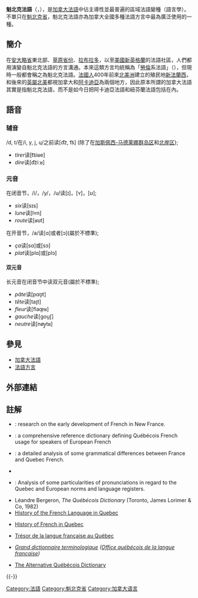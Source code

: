 {{IPA_notice}} 
{{Infobox Language
|name=魁北克法语
|nativename= Français québécois
|familycolor=印欧语系
|pronunciation=
|states={{加拿大}}
|region={{flag|Quebec}}
|speakers=
|fam1=[[印欧语系|印欧语系]]
|fam2=[[意大利语族|意大利语族]]
|fam3=[[罗曼语族|罗曼语族]]
|fam4=[[意大利-西罗曼语支|意大利-西罗曼语支]]
|fam5=西罗曼语支
|fam6=<span style="font-size:smaller;">高卢-伊利比语支</span>
|fam7=<span style="font-size:smaller;">[[高卢-罗曼语支|高卢-罗曼语支]]</span>
|fam8=<span style="font-size:smaller;">高卢-雷蒂亚语支</span>
|fam9=[[奥依语|奥依语]]
|fam10=[[法语|法语]]
|nation=
|agency=
|iso1=
|map=}}

'''魁北克法語'''（{{lang-fr|français québécois, français du Québec}}，{{lang-en|Quebec French, Québécois French}}），是[[加拿大法語|加拿大法語]]中佔主導性並最普遍的區域法語變種（語言學）。不單只在[[魁北克省|魁北克省]]，魁北克法語亦為加拿大全國多種法語方言中最為廣泛使用的一種。

==簡介==
在[[安大略省|安大略省]]東北部、[[草原三省|草原省份]]、[[拉布拉多|拉布拉多]]，以至[[美國|美國]][[新英格蘭|新英格蘭]]的法語社區，人們都用演變自魁北克法語的方言溝通。本來這類方言均統稱為「[[勞倫大陸|勞倫]]系法語」（{{lang|fr|français laurentien}}），但現時一般都會稱之為魁北克法語。[[法國人|法國人]]400年前來[[北美洲|北美洲]]建立的殖民地[[新法蘭西|新法蘭西]]，和後來的[[英屬北美|英屬北美]]都視加拿大和[[阿卡迪亞_(加拿大)|阿卡迪亞]]為兩個地方，因此原本所謂的加拿大法語其實是指魁北克法語，而不是如今日把阿卡迪亞法語和紐芬蘭法語包括在內。

== 語音 ==
=== 辅音 ===
/d, t/在/i, y, j, ɥ/之前读[d͡z, t͡s] (除了在[[加斯佩西-马德莱娜群岛区|加斯佩西-马德莱娜群岛区]]和[[北岸区_(魁北克省)|北岸区]]);
* ''tirer''读[t͡siʁe]
* ''dire''读[d͡ziːʁ]

=== 元音 ===
在闭音节，/i/，/y/，/u/读[ɪ]，[ʏ]，[ʊ];
* ''six''读[sɪs]
* ''lune''读[lʏn]
* ''route''读[ʁʊt]

在开音节，/a/读[ɑ]或者[ɔ](屬於不標準);
* ''ça''读[sɑ]或[sɔ]
* ''plat''读[plɑ]或[plɔ]

==== 双元音 ====
长元音在闭音节中读双元音(屬於不標準);
* ''pâte''读[pɑʊ̯t]
* ''tête''读[taɪ̯t]
* ''fleur''读[flaœ̯ʁ]
* ''gauche''读[ɡou̯ʃ]
* ''neutre''读[nøy̯tʁ]

== 參見 ==
* [[加拿大法語|加拿大法語]]
* [[法語方言|法語方言]]

== 外部連結 ==
{{wikibooks|Accent/Authentic French}}

== 註解 ==
* {{fr}}{{cite book|author=Philippe Barbeau|title=Le Choc des patois en Nouvelle-France : Essai sur l'histoire de la francisation au Canada|location=Montreal | publisher=Presses de l'Université du Québec|year=1984|id=ISBN 978-2-7605-0330-4}}: research on the early development of French in New France.
* {{fr}}{{cite book|author=Lionel Meney|title=Dictionnaire Québécois Français|location=Montreal | publisher=[http://www.guerin-editeur.qc.ca/ Guérin]|year=1999|id=ISBN 978-2-7601-5482-7}}: a comprehensive reference dictionary defining Québécois French usage for speakers of European French
* {{fr}}{{cite book|author=Jean-Marcel Léard|title=Grammaire québécoise d'aujourd'hui: Comprendre les québécismes|location=Montreal | publisher=Guérin Universitaire|year=1995|id=ISBN 978-2-7601-3930-5}}: a detailed analysis of some grammatical differences between France and Quebec French.
* {{fr}}{{cite book|author=Raymond Mougeon, Édouard Beniak|title=Les Origines du français québécois|publisher=Québec, Les Presses de l'Université Laval|year=1994|id=ISBN 978-2-7637-7354-4}}
* {{fr}}{{cite book|author=Luc Ostiguy, Claude Tousignant|title=Le français québécois: normes et usages|location=Montreal | publisher=Guérin Universitaire|year=1993|id=ISBN 978-2-7601-3330-3}}: Analysis of some particularities of pronunciations in regard to the Quebec and European norms and language registers.
* Léandre Bergeron, ''The Québécois Dictionary'' (Toronto, James Lorimer & Co, 1982)
* [http://www.republiquelibre.org/cousture/FRANC2.HTM History of the French Language in Quebec] {{Wayback|url=http://www.republiquelibre.org/cousture/FRANC2.HTM |date=20040504042818 }}
* {{fr}}[http://www.tlfq.ulaval.ca/axl/francophonie/histfrnqc.htm History of French in Quebec] {{Wayback|url=http://www.tlfq.ulaval.ca/axl/francophonie/histfrnqc.htm |date=20040803153912 }}
* {{fr}}[http://www.tlfq.ulaval.ca/ Trésor de la langue française au Québec] {{Wayback|url=http://www.tlfq.ulaval.ca/ |date=20031118183025 }}
* {{fr}}[http://www.granddictionnaire.com/ ''Grand dictionnaire terminologique''] {{Wayback|url=http://www.granddictionnaire.com/ |date=20030215154007 }} ''([[Office_québécois_de_la_langue_française|Office québécois de la langue française]])''
* [http://www.notam02.no/~hcholm/altlang/ht/Quebecois.html The Alternative Québécois Dictionary]

{{-}}
{{French dialects}}

[[Category:法語|Category:法語]]
[[Category:魁北克省|Category:魁北克省]]
[[Category:加拿大语言|Category:加拿大语言]]